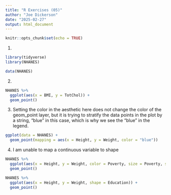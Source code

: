 ```yaml
---
title: "R Exercises (05)"
author: "Joe Dickerson"
date: "2025-02-27"
output: html_document
---
```


```r
knitr::opts_chunk$set(echo = TRUE)
```

1.

```r

library(tidyverse)
library(NHANES)

data(NHANES)

```

2. 

```r

NHANES %>% 
  ggplot(aes(x = BMI, y = TotChol)) +
  geom_point()

```

3. Setting the color in the aesthetic here does not change the color of the geom_point layer, but it is trying to stratify the data points in the plot by a string, "blue" in this case, which is why we see the "blue" in the legend. 
```r

ggplot(data = NHANES) + 
  geom_point(mapping = aes(x = Height, y = Weight, color = "blue"))

```

4. I am unable to map a continuous variable to shape 

```r

NHANES %>% 
  ggplot(aes(x = Height, y = Weight, color = Poverty, size = Poverty, shape = Education)) +
  geom_point()

NHANES %>% 
  ggplot(aes(x = Height, y = Weight, shape = Education)) +
  geom_point()

```